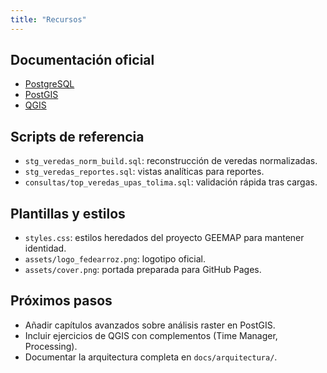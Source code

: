 ```yaml
---
title: "Recursos"
---
```


## Documentación oficial

- [PostgreSQL](https://www.postgresql.org/docs/)
- [PostGIS](https://postgis.net/documentation/)
- [QGIS](https://docs.qgis.org/latest/es/)

## Scripts de referencia

- `stg_veredas_norm_build.sql`: reconstrucción de veredas normalizadas.
- `stg_veredas_reportes.sql`: vistas analíticas para reportes.
- `consultas/top_veredas_upas_tolima.sql`: validación rápida tras cargas.

## Plantillas y estilos

- `styles.css`: estilos heredados del proyecto GEEMAP para mantener identidad.
- `assets/logo_fedearroz.png`: logotipo oficial.
- `assets/cover.png`: portada preparada para GitHub Pages.

## Próximos pasos

- Añadir capítulos avanzados sobre análisis raster en PostGIS.
- Incluir ejercicios de QGIS con complementos (Time Manager, Processing).
- Documentar la arquitectura completa en `docs/arquitectura/`.
